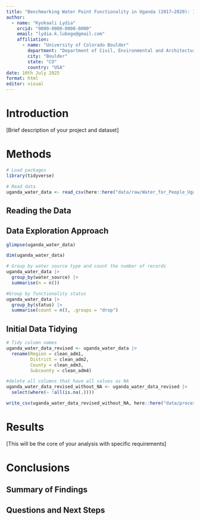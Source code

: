 ```yaml
---
title: "Benchmarking Water Point Functionality in Uganda (2017–2020): Insights for Sustainable Rural Water Supply"
author:
  - name: "Kyokaali Lydia"
    orcid: "0000-0000-0000-0000"
    email: "lydia.k.lubogo@gmail.com"
    affiliation:
      - name: "University of Colorado Boulder"
        department: "Department of Civil, Environmental and Architectural Engineering"
        city: "Boulder"
        state: "CO"
        country: "USA"
date: 10th July 2025
format: html
editor: visual
---
```


# Introduction

[Brief description of your project and dataset]

# Methods
```r
# Load packages
library(tidyverse)

# Read data
uganda_water_data <- read_csv(here::here("data/raw/Water_for_People_Uganda_2017_2020.csv"))
```

## Reading the Data

## Data Exploration Approach
```r
glimpse(uganda_water_data)

dim(uganda_water_data)

# Group by water source type and count the number of records
uganda_water_data |> 
  group_by(water_source) |> 
  summarise(n = n())

#Group by functionality status
uganda_water_data |> 
  group_by(status) |> 
  summarise(count = n(), .groups = "drop") 
```


## Initial Data Tidying
```r
# Tidy column names
uganda_water_data_revised <- uganda_water_data |> 
  rename(Region = clean_adm1, 
         District = clean_adm2,
         County = clean_adm3,
         Subcounty = clean_adm4)  
```

```r
#delete all columns that have all values as NA
uganda_water_data_revised_without_NA <- uganda_water_data_revised |>
  select(where(~ !all(is.na(.))))
```

```r
write_csv(uganda_water_data_revised_without_NA, here::here("data/processed/uganda_water_data_revised_without_NA.csv"))
```


# Results

[This will be the core of your analysis with specific requirements]

# Conclusions

## Summary of Findings

## Questions and Next Steps